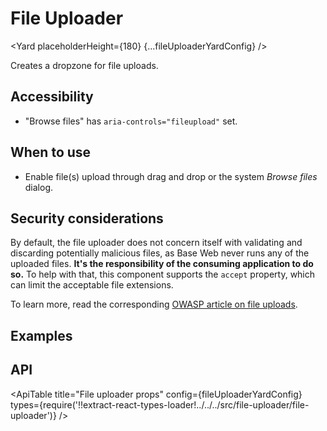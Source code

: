 <!--
Copyright (c) Uber Technologies, Inc.

This source code is licensed under the MIT license found in the
LICENSE file in the root directory of this source tree.
-->






# File Uploader

<Yard placeholderHeight={180} {...fileUploaderYardConfig} />

Creates a dropzone for file uploads.

## Accessibility

- "Browse files" has `aria-controls="fileupload"` set.

## When to use

- Enable file(s) upload through drag and drop or the system _Browse files_ dialog.

## Security considerations

By default, the file uploader does not concern itself with validating and discarding potentially malicious files, as Base Web never runs any of the uploaded files. **It's the responsibility of the consuming application to do so.** To help with that, this component supports the `accept` property, which can limit the acceptable file extensions.

To learn more, read the corresponding [OWASP article on file uploads](https://www.owasp.org/index.php/Unrestricted_File_Upload).

## Examples

<Example title="File uploader basic usage" path="file-uploader/basic.js">
  <FileUploaderBasic />
</Example>

<Example title="File upload with error" path="file-uploader/error.js">
  <FileUploaderError />
</Example>

<Example title="File upload with unknown progress" path="file-uploader/indeterminate-progress.js">
  <FileUploaderIndeterminate />
</Example>

<Example title="File uploader in disabled state" path="file-uploader/disabled.js">
  <FileUploaderDisabled />
</Example>

<Example title="File uploader with overrides" path="file-uploader/overrides.js">
  <FileUploaderOverrides />
</Example>

## API

<ApiTable
  title="File uploader props"
  config={fileUploaderYardConfig}
  types={require('!!extract-react-types-loader!../../../src/file-uploader/file-uploader')}
/>

<Exports
  component={FileUploaderExports}
  title="File uploader exports"
  path="baseui/file-uploader"
/>
